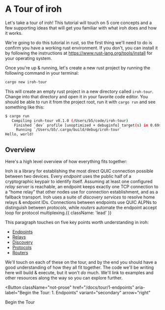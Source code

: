 
# A Tour of iroh

Let's take a tour of iroh! This tutorial will touch on 5 core concepts and a few supporting ideas that will get you familiar with what iroh does and how it works.

We're going to do this tutorial in rust, so the first thing we'll need to do is confirm you have a working rust environment. If you don't, you can install it by following the instructions at https://www.rust-lang.org/tools/install for your operating system.

Once you're up & running, let's create a new rust project by running the following command in your terminal:

```bash
cargo new iroh-tour
```

This will create an empty rust project in a new directory called `iroh-tour`. Change into that directory and open it in your favorite code editor. You should be able to run it from the project root, run it with `cargo run` and see something like this:

```bash
$ cargo run
   Compiling iroh-tour v0.1.0 (/Users/b5/code/iroh-tour)
    Finished `dev` profile [unoptimized + debuginfo] target(s) in 0.69s
     Running `/Users/b5/.cargo/build/debug/iroh-tour`
Hello, world!
```

## Overview

Here's a high level overview of how everything fits together:

Iroh is a library for establishing the most direct QUIC connection possible between two devices. Every _endpoint_ uses the public half of a cryptographic keypair to identify itself. Assuming at least one configured _relay server_ is reachable, an endpoint keeps exactly one TCP connection to a “home relay” that other nodes use for connection establishment, and as a fallback transport. Iroh uses a suite of _discovery services_ to resolve home relays & endpoint IDs. Connections between endpoints use QUIC ALPNs to distinguish between _protocols_, while _routers_ automate the endpoint accept loop for protocol multiplexing.{{ className: 'lead' }}

This paragraph touches on five key points worth understanding in iroh:

* [Endpoints](/docs/tour/1-endpoints)
* [Relays](/docs/tour/2-relays)
* [Discovery](/docs/tour/3-discovery)
* [Protocols](/docs/tour/4-protocols)
* [Routers](/docs/tour/5-routers)

We'll touch on each of these on the tour, and by the end you should have a good understanding of how they all fit together. The code we'll be writing here will build & execute, but it won't _do_ much. We'll link to examples and other resources along the way so you can explore further.

<Button
  className="not-prose"
  href="/docs/tour/1-endpoints"
  aria-label="Begin the Tour: 1. Endpoints"
  variant="secondary"
  arrow="right"
>
  Begin the Tour
</Button>
